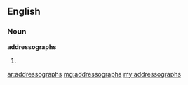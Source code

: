 ==English==

===Noun===
'''addressographs'''

#{{plural of|addressograph}}

[[ar:addressographs]]
[[mg:addressographs]]
[[my:addressographs]]